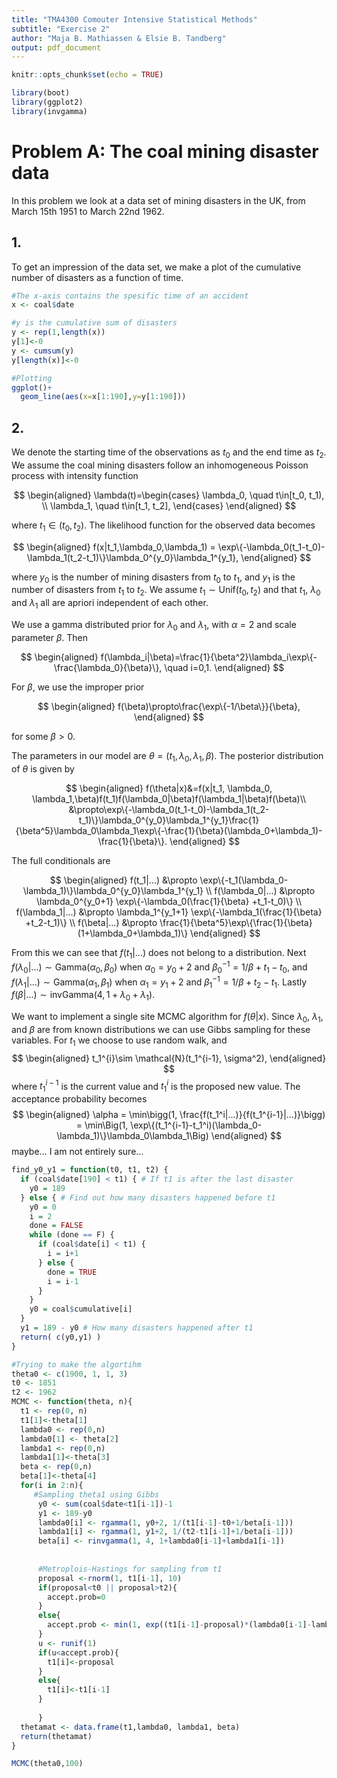 ```yaml
---
title: "TMA4300 Comouter Intensive Statistical Methods"
subtitle: "Exercise 2"
author: "Maja B. Mathiassen & Elsie B. Tandberg"
output: pdf_document
---
```


```r
knitr::opts_chunk$set(echo = TRUE)
```

```r
library(boot)
library(ggplot2)
library(invgamma)
```

# Problem A: The coal mining disaster data
In this problem we look at a data set of mining disasters in the UK, from March 15th 1951 to March 22nd 1962.

## 1.

To get an impression of the data set, we make a plot of the cumulative number of disasters as a function of time. 
```r
#The x-axis contains the spesific time of an accident
x <- coal$date

#y is the cumulative sum of disasters
y <- rep(1,length(x))
y[1]<-0
y <- cumsum(y)
y[length(x)]<-0

#Plotting
ggplot()+
  geom_line(aes(x=x[1:190],y=y[1:190]))

```

## 2.

We denote the starting time of the observations as $t_0$ and the end time as $t_2$. We assume the coal mining disasters follow an inhomogeneous Poisson process with intensity function

$$
\begin{aligned}
\lambda(t)=\begin{cases}
\lambda_0, \quad t\in[t_0, t_1), \\
\lambda_1, \quad t\in[t_1, t_2],
\end{cases}
\end{aligned}
$$ 

where $t_1\in(t_0, t_2)$. The likelihood function for the observed data becomes

$$
\begin{aligned}
f(x|t_1,\lambda_0,\lambda_1) = \exp\{-\lambda_0(t_1-t_0)-\lambda_1(t_2-t_1)\}\lambda_0^{y_0}\lambda_1^{y_1},
\end{aligned}
$$

where $y_0$ is the number of mining disasters from $t_0$ to $t_1$, and $y_1$ is the number of disasters from $t_1$ to $t_2$. We assume $t_1\sim\text{Unif}(t_0,t_2)$ and that $t_1$, $\lambda_0$ and $\lambda_1$ all are apriori independent of each other. 

We use a gamma distributed prior for $\lambda_0$ and $\lambda_1$, with $\alpha=2$ and scale parameter $\beta$. Then

$$
\begin{aligned}
f(\lambda_i|\beta)=\frac{1}{\beta^2}\lambda_i\exp\{-\frac{\lambda_0}{\beta}\}, \quad i=0,1.
\end{aligned}
$$

For $\beta$, we use the improper prior 

$$
\begin{aligned}
f(\beta)\propto\frac{\exp\{-1/\beta\}}{\beta},
\end{aligned}
$$

for some $\beta>0$.

The parameters in our model are $\theta=(t_1,\lambda_0,\lambda_1,\beta)$. The posterior distribution of $\theta$ is given by

$$
\begin{aligned}
f(\theta|x)&=f(x|t_1, \lambda_0, \lambda_1,\beta)f(t_1)f(\lambda_0|\beta)f(\lambda_1|\beta)f(\beta)\\
&\propto\exp\{-\lambda_0(t_1-t_0)-\lambda_1(t_2-t_1)\}\lambda_0^{y_0}\lambda_1^{y_1}\frac{1}{\beta^5}\lambda_0\lambda_1\exp\{-\frac{1}{\beta}(\lambda_0+\lambda_1)-\frac{1}{\beta}\}.
\end{aligned}
$$

The full conditionals are

$$
\begin{aligned}
f(t_1|...) &\propto \exp\{-t_1(\lambda_0-\lambda_1)\}\lambda_0^{y_0}\lambda_1^{y_1} \\
f(\lambda_0|...) &\propto \lambda_0^{y_0+1} \exp\{-\lambda_0(\frac{1}{\beta} +t_1-t_0)\} \\
f(\lambda_1|...) &\propto \lambda_1^{y_1+1} \exp\{-\lambda_1(\frac{1}{\beta} +t_2-t_1)\} \\
f(\beta|...) &\propto \frac{1}{\beta^5}\exp\{\frac{1}{\beta}(1+\lambda_0+\lambda_1)\}
\end{aligned}
$$


From this we can see that $f(t_1|...)$ does not belong to a distribution. Next $f(\lambda_0|...)\sim\text{Gamma}(\alpha_0,\beta_0)$ when $\alpha_0=y_0+2$ and $\beta_0^{-1}=1/\beta + t_1 - t_0$, and $f(\lambda_1|...)\sim\text{Gamma}(\alpha_1,\beta_1)$ when $\alpha_1=y_1+2$ and $\beta_1^{-1}=1/\beta + t_2 - t_1$. Lastly $f(\beta|...)\sim \text{invGamma}(4, 1+\lambda_0 + \lambda_1)$.

We want to implement a single site MCMC algorithm for $f(\theta|x)$. Since $\lambda_0$, $\lambda_1$, and $\beta$ are from known distributions we can use Gibbs sampling for these variables. For $t_1$ we choose to use random walk, and 
$$
\begin{aligned}
t_1^{i}\sim \mathcal{N}(t_1^{i-1}, \sigma^2),
\end{aligned}
$$
where $t_1^{i-1}$ is the current value and $t_1^i$ is the proposed new value. The acceptance probability becomes
$$
\begin{aligned}
\alpha = \min\bigg(1, \frac{f(t_1^i|...)}{f(t_1^{i-1}|...)}\bigg) = \min\Big(1, \exp\{(t_1^{i-1}-t_1^i)(\lambda_0-\lambda_1)\}\lambda_0\lambda_1\Big)
\end{aligned}
$$
maybe... I am not entirely sure...

```r
find_y0_y1 = function(t0, t1, t2) {
  if (coal$date[190] < t1) { # If t1 is after the last disaster 
    y0 = 189        
  } else { # Find out how many disasters happened before t1
    y0 = 0
    i = 2
    done = FALSE
    while (done == F) {
      if (coal$date[i] < t1) {
        i = i+1
      } else {
        done = TRUE
        i = i-1
      }
    }
    y0 = coal$cumulative[i]
  }
  y1 = 189 - y0 # How many disasters happened after t1
  return( c(y0,y1) )
}
```


```r
#Trying to make the algortihm
theta0 <- c(1900, 1, 1, 3)
t0 <- 1851
t2 <- 1962
MCMC <- function(theta, n){
  t1 <- rep(0, n)
  t1[1]<-theta[1]
  lambda0 <- rep(0,n)
  lambda0[1] <- theta[2]
  lambda1 <- rep(0,n)
  lambda1[1]<-theta[3]
  beta <- rep(0,n)
  beta[1]<-theta[4]
  for(i in 2:n){
     #Sampling theta1 using Gibbs
      y0 <- sum(coal$date<t1[i-1])-1
      y1 <- 189-y0
      lambda0[i] <- rgamma(1, y0+2, 1/(t1[i-1]-t0+1/beta[i-1]))
      lambda1[i] <- rgamma(1, y1+2, 1/(t2-t1[i-1]+1/beta[i-1]))
      beta[i] <- rinvgamma(1, 4, 1+lambda0[i-1]+lambda1[i-1])
      
      
      #Metroplois-Hastings for sampling from t1
      proposal <-rnorm(1, t1[i-1], 10)
      if(proposal<t0 || proposal>t2){
        accept.prob=0
      }
      else{
        accept.prob <- min(1, exp((t1[i-1]-proposal)*(lambda0[i-1]-lambda1[i-1])*lambda0[i-1]^y0*lambda1[i-1]^y1))
      }
      u <- runif(1)
      if(u<accept.prob){
        t1[i]<-proposal
      }
      else{
        t1[i]<-t1[i-1]
      }
      
      }
  thetamat <- data.frame(t1,lambda0, lambda1, beta)
  return(thetamat)
}

MCMC(theta0,100)


```

